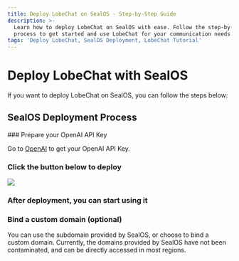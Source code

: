 ```yaml
---
title: Deploy LobeChat on SealOS - Step-by-Step Guide
description: >-
  Learn how to deploy LobeChat on SealOS with ease. Follow the step-by-step
  process to get started and use LobeChat for your communication needs.
tags: 'Deploy LobeChat, SealOS Deployment, LobeChat Tutorial'
---
```


# Deploy LobeChat with SealOS

If you want to deploy LobeChat on SealOS, you can follow the steps below:

## SealOS Deployment Process

<Steps>
  ### Prepare your OpenAI API Key

  Go to [OpenAI](https://platform.openai.com/account/api-keys) to get your OpenAI API Key.

  ### Click the button below to deploy

  [![][deploy-button-image]][deploy-link]

  ### After deployment, you can start using it

  ### Bind a custom domain (optional)

  You can use the subdomain provided by SealOS, or choose to bind a custom domain. Currently, the domains provided by SealOS have not been contaminated, and can be directly accessed in most regions.
</Steps>

[deploy-button-image]: https://raw.githubusercontent.com/labring-actions/templates/main/Deploy-on-Sealos.svg
[deploy-link]: https://cloud.sealos.io/?openapp=system-template%3FtemplateName%3Dlobe-chat
